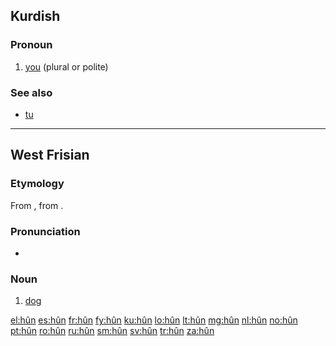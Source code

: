 {{also|Appendix:Variations of "hun"}}
==Kurdish==

===Pronoun===
{{head|ku|pronoun}}

# [[you]] (plural or polite)

===See also===
* [[tu#Kurdish|tu]]

----

==West Frisian==

===Etymology===
From {{etyl|ofs|fy}} {{term|hund|lang=ofs}}, from {{etyl|gem-pro|fy}} {{recons|hundaz|lang=gem-pro}}.

===Pronunciation===
* {{IPA|/hun/|lang=fy}}

===Noun===
{{fy-noun|g=c|dim=hûntsje}}

# [[dog]]

[[el:hûn]]
[[es:hûn]]
[[fr:hûn]]
[[fy:hûn]]
[[ku:hûn]]
[[lo:hûn]]
[[lt:hûn]]
[[mg:hûn]]
[[nl:hûn]]
[[no:hûn]]
[[pt:hûn]]
[[ro:hûn]]
[[ru:hûn]]
[[sm:hûn]]
[[sv:hûn]]
[[tr:hûn]]
[[za:hûn]]